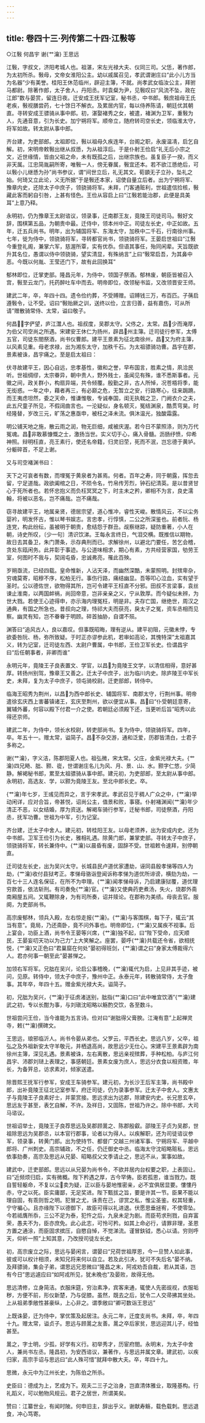 ```yaml
---
---
---
```

title: 卷四十三·列传第二十四·江斅等
---

○江斅  何昌宇  谢{艹瀹}  王思远

江斅，字叔文，济阳考城人也。祖湛，宋左光禄大夫、仪同三司。父恁，著作郎，为太初所杀。斅母，文帝女淮阳公主。幼以戚属召见，孝武谓谢庄曰“此小儿方当为名器”少有美誉。桂阳王休范临州，辟迎主簿，不就。尚孝武女临汝公主，拜驸马都尉。除著作郎，太子舍人，丹阳丞。时袁粲为尹，见斅叹曰“风流不坠，政在江郎”数与晏赏，留连日夜。迁安成王抚军记室，秘书丞，中书郎。斅庶祖母王氏老疾，斅视膳尝药，七十馀日不解衣。及累居内官，每以侍养陈请，朝廷优其朝直。寻转安成王骠骑从事中郎。初，湛娶褚秀之女，被遣，褚渊为卫军，重斅为人，先通音意，引为长史。加宁朔将军。顺帝立，随府转司空长史，领临淮太守，将军如故。转太尉从事中郎。

齐台建，为吏部郎。太祖即位，斅以祖母久疾连年，台阁之职，永废温凊，启乞自解。初，宋明帝敕斅出继从叔愻，为从祖淳后。于是仆射王俭启“礼无后小宗之文，近世缘情，皆由父祖之命，未有既孤之后，出继宗族也。虽复臣子一揆，而义非天属。江忠简胤嗣所寄，唯斅一人，傍无眷属，斅宜还本。若不欲江愻绝后，可以斅小儿继愻为孙”尚书参议，谓“间世立后，礼无其文。荀顗无子立孙，坠礼之始。何琦又立此论，义无所据”于是斅还本家，诏使自量立后者。出为宁朔将军、豫章内史，还除太子中庶子，领骁骑将军。未拜，门客通赃利，世祖遣信捡核，斅藏此客而躬自引咎，上甚有怪色。王俭从容启上曰“江斅若能治郡，此便是具美耳”上意乃释。

永明初，仍为豫章王太尉谘议，领录事，迁南郡王友，竟陵王司徒司马。斅好文辞，围棋第五品，为朝贵中最。迁侍中，领本州中正。司徒左长史，中正如故。五年，迁五兵尚书。明年，出为辅国将军、东海太守，加秩中二千石，行南徐州事。七年，徙为侍中，领骁骑将军，寻转都官尚书，领骁骑将军。王晏启世祖曰“江斅今重登礼阁，兼掌六军，慈渥所覃，实有优忝。但语其事任，殆同闲辈。天旨既欲升其名位，愚谓以侍中领骁骑，望实清显，有殊纳言”上曰“斅常启吾，为其鼻中恶。今既以何胤、王莹还门下，故有此回换耳”

郁林即位，迁掌吏部。隆昌元年，为侍中，领国子祭酒。郁林废，朝臣皆被召入宫，斅至云龙门，托药醉吐车中而去。明帝即位，改领秘书监，又改领晋安王师。

建武二年，卒，年四十四。遗令俭约葬，不受赙赠。诏赙钱三万，布百匹。子蒨启遵斅令，让不受。诏曰“斅贻厥之训，送终以俭，立言归善，益有嘉伤，可从所请”赠散骑常侍、太常，谥曰敬子。

何昌，字俨望，庐江灊人也。祖叔度，吴郡太守。父佟之，太常。昌少而淹厚，为伯父司空尚之所遇。宋建安王休仁为扬州，辟昌州主簿。迁司徒行参军，太傅五官，司徒东閤祭酒，尚书仪曹郎。建平王景素为征北南徐州，昌又为府主簿，以风素见重。母老求禄，出为湘东太守，加秩千石。为太祖骠骑功曹。昌宇在郡，景素被诛，昌宇痛之。至是启太祖曰：

伏寻故建平王，因心自远，忠孝基性，徽和之誉，早布国言，胜素之情，夙洽民听。世祖绸缪，太宗眷异，朝中贵人，野外贱士，虽闻见有殊，谁不悉斯事者。元徽之间，政关群小，构扇异端，共令倾覆。殷勤之非，古人所悼，况苍梧将季，能无衒惑。一年之中，藉者再三，有必巅之危，无暂立之安，行路寒心，往来跼蹐。而王夷虑坦然，委之天命，惟谦惟敬，专诚奉国，闺无执戟之卫，门阙衣介之夫，此五尺童子所见，不假阔曲言也。一沦疑似，身名顿灭，冤结渊泉，酷贯穹昊。时经隆替，岁改三元，旷荡之惠亟申，被枉之泽未流。俱沐温光，独酸霜露。

明公铺天地之施，散云雨之润，物无巨细，咸被庆渥。若今日不蒙照涤，则为万代冤魂。昌非敢慕慷慨之士，激扬当世。实义切于心，痛入骨髓。沥肠纾愤，仰希神照。辩明枉直，亮王素行，使还名帝籍，归灵旧茔，死而不泯，岂忘德于黄垆。分躯碎首，不足上谢。

又与司空褚渊书曰：

天下之可哀者有数，而埋冤于黄泉者为甚焉。何者。百年之寿，同于朝露，挥忽去留，宁足道哉。政欲阖棺之日，不陨令名，竹帛传芳烈，钟石纪清英。是以昔贤甘心于死所者也。若怀忠抱义而负枉冥冥之下，时主未之矜，卿相不为言，良史濡翰，将被以恶名，岂不痛哉。岂不痛哉。

窃寻故建平王，地属亲贤，德居宗望，道心惟冲，睿性天峻。散情风云，不以尘务婴衿，明发怀古，惟以琴书娱志。言忠孝，行惇慎，二公之所深鉴也。前者阮、杨连党，构此纷纭，虽被明于朝贵，愈结怨于群丑。觇察继踪，疑防重著，小人在朝，诗史所叹，〔少一句〕清识饮涕。王每永言终日，气泪交横。既推信以期物，故日去其备卫，朱门萧条，示存典刑而已。求解徐州，以避北门要任，苦乞会稽，贪处东瓯闲务。此并彰于事迹。与公道味相求，期心有素，方共经营家国，劬劳王室，何图时不我与，契阔屯昏，忠诚弗亮，罹此百殃。

岁朔亟流，已经四载。皇命惟新，人沾天泽，而幽然深酷，未蒙照明。封殡卑杂，穷魂莫寄，昭穆不序，松柏无行。事伤行路，痛结幽显。吾等叩心泣血，实有望于圣时。公以德佐世，欲物得其所，岂可令建平王枉直不分邪。田叔不言梁事，袁丝谏止淮南，以两国衅祸，尚回帝意，岂非亲亲之义，宁从敦厚。而今疑似未辨，为世大戮。若使王心迹得申，亦示海内理冤枉，明是非。夫存亡国，继绝世，周汉之通典，有国之所急也。昔叔向之理，恃祁大夫而获亮，戾太子之冤，资车丞相而见察。幽灵有知，岂不眷眷于明顾。碎首抽胁，自谓不殒。

渊答曰“追风古人，良以嘉叹。但事既昭晦，理有逆从。建平初阻，元徽未悖，专欲委咎阮、杨，弥所致疑。于时正亦谬参此机，若审如高论，其愧特深”太祖嘉其义，转为记室，迁司徒左西、太尉户曹属，中书郎，王俭卫军长史。俭谓昌宇曰“后任朝事者，非卿而谁”

永明元年，竟陵王子良表置文、学官，以昌为竟陵王文学，以清信相得，意好甚厚。转扬州别驾，豫章王又善之。迁太子中庶子，出为临川内史。除庐陵王中军长史，未拜，复为太子中庶子，领屯骑校尉。迁吏部郎，转侍中。

临海王昭秀为荆州，以昌为西中郎长史、辅国将军、南郡太守，行荆州事。明帝遣徐玄庆西上害蕃镇诸王，玄庆至荆州，欲以便宜从事。昌曰“仆受朝廷意寄，翼辅外蕃，何容以殿下付君一介之使。若朝廷必须殿下还，当更听后旨”昭秀以此得还京师。

建武二年，为侍中，领长水校尉，转吏部尚书。复为侍中，领骁骑将军。四年，卒。年五十一。赠太常，谥简子。昌不杂交游，通和泛爱，历郡皆清白，士君子多称之。

谢{艹瀹}，字义洁，陈郡阳夏人也。祖弘微，宋太常。父庄，金紫光禄大夫。{艹瀹}四兄飏、朏、颢、嵸，世谓谢庄名儿为风、月、景、山、水。颢字仁悠，少简静。解褐秘书郎，累至太祖骠骑从事中郎。建元初，为吏部郎，至太尉从事中郎。永明初，高选友、学，以颢为竟陵王友。至北中郎长史。卒。

{艹瀹}年七岁，王彧见而异之，言于宋孝武。孝武召见于稠人广众之中，{艹瀹}举动闲详，应对合旨，帝甚悦，诏尚公主，值景和败，事寝。仆射褚渊闻{艹瀹}年少清正不恶，以女结婚，厚为资送。解褐车骑行参军，迁秘书郎，司徒祭酒，丹阳丞，抚军功曹。世祖为中军，引为记室。

齐台建，迁太子中舍人。建元初，转桂阳王友。以母老须养，出为安成内史。还为中书郎。卫军王俭引为长史，雅相礼遇。除黄门郎，兼掌吏部。寻转太子中庶子，领骁骑将军，转长兼侍中。{艹瀹}以晨昏有废，固辞不受。世祖敕令速拜，别停朝直。

迁司徒左长史，出为吴兴太守。长城县民卢道优家遭劫，诬同县殷孝悌等四人为劫，{艹瀹}收付县狱考正。孝悌母骆诣登闻诉称孝悌为道优所诽谤，横劾为劫，一百七十三人连名保征，在所不为申理。{艹瀹}闻孝悌母诉，乃启建康狱覆，道优理穷款首，依法斩刑。有司奏免{艹瀹}官。{艹瀹}又使典药吏煮汤，失火，烧郡外斋南厢屋五间。又辄鞭除身，为有司所奏，诏并赎论。在郡称为美绩。母丧去官。服阕，为吏部尚书。

高宗废郁林，领兵入殿，左右惊走报{艹瀹}。{艹瀹}与客围棋，每下子，辄云“其当有意”。竟局，乃还斋卧，竟不问外事也。明帝即位，{艹瀹}又属疾不视事。后上宴会，功臣上酒，尚书令王晏等兴席，{艹瀹}独不起，曰“陛下受命，应天顺民，王晏妄叨天功以为己力”上大笑解之。座罢，晏呼{艹瀹}共载还令省，欲相抚悦，{艹瀹}又正色曰“君巢窟在何处”晏初得班剑，{艹瀹}谓之曰“身家太傅裁得六人。君亦何事一朝至此”晏甚惮之。

加领右军将军。兄朏在吴兴，论启公事稽晚，{艹瀹}辄代为启，上见非其手迹，被问，见原。转侍中，领太子中庶子，豫州中正。永泰元年，转散骑常侍，太子詹事。其年卒，年四十五。赠金紫光禄大夫。谥简子。

初，兄朏为吴兴，{艹瀹}于征虏渚送别，朏指{艹瀹}口曰“此中唯宜饮酒”{艹瀹}建武之初，专以长酣为事，与刘瑱沈昭略以觞酌交饮，各至数斗。

世祖尝问王俭，当今谁能为五言诗。俭对曰“谢朏得父膏腴。江淹有意”上起禅灵寺，敕{艹瀹}撰碑文。

王思远，琅邪临沂人。尚书令晏从弟也。父罗云，平西长史。思远八岁，父卒，祖弘之及外祖新安太守羊敬元，并栖退高尚，故思远少无仕心。宋建平王景素辟为南徐州主簿，深见礼遇。景素被诛，左右离散，思远亲视殡葬，手种松柏。与庐江何昌宇、沛郡刘琎上表理之，事感朝廷。景素女废为庶人，思远分衣食以相资赡，年长，为备笄总，访求素对，倾家送遣。

除晋熙王抚军行参军，安成王车骑参军。建元初，为长沙王后军主簿，尚书殿中郎，出补竟陵王征北记室参军，府迁司徒，仍为录事参军。迁太子中舍人。文惠太子与竟陵王子良素好士，并蒙赏接。思远求出为远郡，除建安内史。长兄思玄卒，思远友于甚至，表乞自解，不许。及祥日，又固陈，世祖乃许之。除中书郎，大司马谘议。

世祖诏举士，竟陵王子良荐思远及吴郡顾暠之、陈郡殷叡。邵陵王子贞为吴郡，世祖除思远为吴郡丞，以本官行郡事，论者以为得人。以疾解职，还为司徒谘议参军，领录事，转黄门郎。出为使持节、都督广交越三州诸军事、宁朔将军、平越中郎将、广州刺史。高宗辅政，不之任，仍迁御史中丞。临海太守沈昭略赃私，思远依事劾奏，高宗及思远从兄晏、昭略叔父文季请止之，思远不从，案事如故。

建武中，迁吏部郎。思远以从兄晏为尚书令，不欲并居内台权要之职，上表固让。曰“近频烦归启，实有微概。陛下矜遇之厚，古今罕俦。臣若孤恩，谁当戮力。既自誓轻躯命，不复以尘卖为疑，正以臣与晏地惟密亲，必不宜俱居显要。慺慺丹赤，守之以死。臣实庸鄙，无足奖进。陛下甄拔之旨，要是许其一节。臣果不能以理自固，有乖则哲之明。犯冒之尤，诛责在己，谬赏之私，惟尘圣鉴。权其轻重，宁守褊心。且亦缘陛下以德御下，故臣可得以礼进退。伏愿思垂拯宥，不使零坠。今若祗膺所忝，三公不足为泰，犯忤之后，九泉未足为剧。而臣苟求刑戮，自弃富荣，愚夫不为，臣亦庶免。此心此志，可怜可矜。如其上命必行，请罪非理，圣恩方置之通涂，而臣固求摈压，自愍自悼，不觉涕流。谨冒鈇钺，悉心以请。穷则呼天，仰祈一照”上知其意，乃改授司徒左长史。

初，高宗废立之际，思远与晏闲言，谓晏曰“兄荷世祖厚恩，今一旦赞人如此事，彼或可以权计相须，未知兄将来何以自立。若及此引决，犹可不失后名”晏不纳。及拜骠骑，集会子弟，谓思远兄思微曰“隆昌之末，阿戎劝吾自裁，若从其语，岂有今日”思远遽应曰“如阿戎所见，犹未晚也”及晏败，故得无他。

思远清修，立身简洁。衣服床筵，穷治素净，宾客来通，辄使人先密觇视，衣服垢秽，方便不前，形仪新楚，乃与促膝。虽然，既去之后，犹令二人交帚拂其坐处。上从祖弟季敞性甚豪纵，上心非之。谓季敞曰“卿可数诣王思远”

上既诛晏，迁为侍中，掌优策及起居注。永元二年，迁度支尚书。未拜，卒，年四十九。赠太常，谥贞子。思远与顾暠之友善。暠之卒后家贫，思远迎其儿子，经恤甚至。

暠之，字士明，少孤，好学有义行。初举秀才，历宦府閤。永明末，为太子中舍人，兼尚书左丞。隆昌初，为安西谘议，兼著作，与思远并属文章。建武初，以疾归家，高宗手诏与思远曰“此人殊可惜”就拜中散大夫。卒，年四十九。

思微，永元中为江州长史，为陈伯之所杀。

史臣曰：德成为上，艺成为下。观夫二三子之治身，岂直清体雅业，取隆基构。行礼蹈义，可以勉物风规云。君子之居世，所谓美矣。

赞曰：江纂世业，有闻时陂。何申旧主，辞出乎义。谢献寿觞，载色载刺。思远退食，冲心笃寄。

